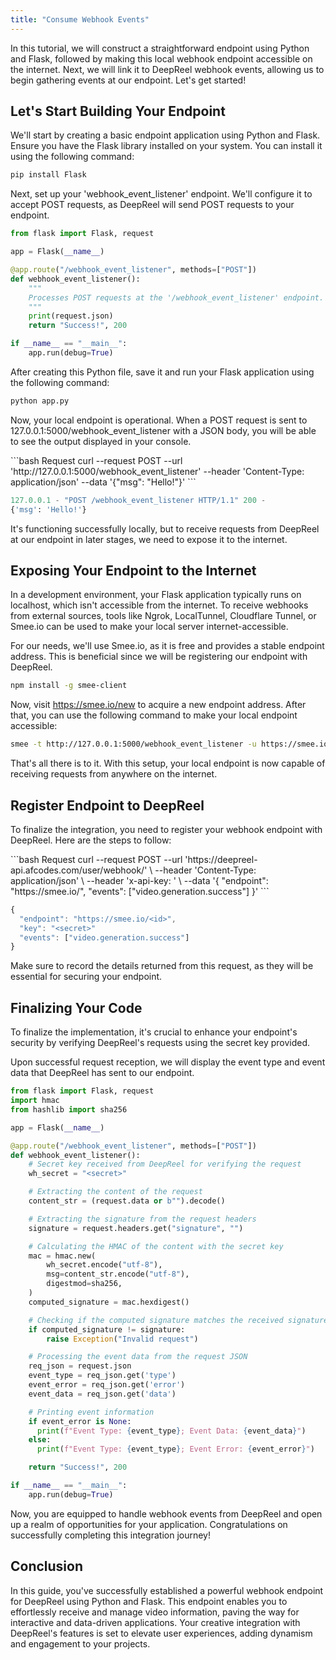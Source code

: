 ```yaml
---
title: "Consume Webhook Events"
---
```


In this tutorial, we will construct a straightforward endpoint using Python and Flask, followed by making this local webhook endpoint
accessible on the internet. Next, we will link it to DeepReel webhook events, allowing us to begin gathering events at our endpoint.
Let's get started!

## Let's Start Building Your Endpoint

We'll start by creating a basic endpoint application using Python and Flask. Ensure you have the Flask library installed on your system.
You can install it using the following command:

```bash Bash
pip install Flask
```

Next, set up your 'webhook_event_listener' endpoint. We'll configure it to accept POST requests, as DeepReel will send POST requests to your endpoint.

```python
from flask import Flask, request

app = Flask(__name__)

@app.route("/webhook_event_listener", methods=["POST"])
def webhook_event_listener():
    """
    Processes POST requests at the '/webhook_event_listener' endpoint.
    """
    print(request.json)
    return "Success!", 200

if __name__ == "__main__":
    app.run(debug=True)
```

After creating this Python file, save it and run your Flask application using the following command:

```bash Bash
python app.py
```

Now, your local endpoint is operational. When a POST request is sent to 127.0.0.1:5000/webhook_event_listener with a JSON body,
you will be able to see the output displayed in your console.

<CodeGroup>
```bash Request
curl --request POST
--url 'http://127.0.0.1:5000/webhook_event_listener'
--header 'Content-Type: application/json'
--data '{"msg": "Hello!"}'
```

```python Output (Python)
127.0.0.1 - "POST /webhook_event_listener HTTP/1.1" 200 -
{'msg': 'Hello!'}
```

</CodeGroup>

It's functioning successfully locally, but to receive requests from DeepReel at our endpoint in later stages, we need to expose it to the internet.

## Exposing Your Endpoint to the Internet

In a development environment, your Flask application typically runs on localhost, which isn't accessible from the internet. To receive webhooks from external sources, tools like Ngrok, LocalTunnel, Cloudflare Tunnel, or Smee.io can be used to make your local server internet-accessible.

For our needs, we'll use Smee.io, as it is free and provides a stable endpoint address. This is beneficial since we will be registering our endpoint with DeepReel.

```bash Bash
npm install -g smee-client
```

Now, visit https://smee.io/new to acquire a new endpoint address. After that, you can use the following command to make your local endpoint accessible:

```bash Bash
smee -t http://127.0.0.1:5000/webhook_event_listener -u https://smee.io/<id>
```

That's all there is to it. With this setup, your local endpoint is now capable of receiving requests from anywhere on the internet.

## Register Endpoint to DeepReel

To finalize the integration, you need to register your webhook endpoint with DeepReel. Here are the steps to follow:

<CodeGroup>
```bash Request
curl --request POST
--url 'https://deepreel-api.afcodes.com/user/webhook/' \
--header 'Content-Type: application/json' \
--header 'x-api-key: <your-api-key>' \
--data '{
  "endpoint": "https://smee.io/<id>",
  "events": ["video.generation.success"]
}'
```

```javascript Response (Success)
{
  "endpoint": "https://smee.io/<id>",
  "key": "<secret>"
  "events": ["video.generation.success"]
}
```

</CodeGroup>

Make sure to record the details returned from this request, as they will be essential for securing your endpoint.

## Finalizing Your Code

To finalize the implementation, it's crucial to enhance your endpoint's security by verifying DeepReel's requests using the secret key provided.

Upon successful request reception, we will display the event type and event data that DeepReel has sent to our endpoint.

<CodeGroup>

```python Python
from flask import Flask, request
import hmac
from hashlib import sha256

app = Flask(__name__)

@app.route("/webhook_event_listener", methods=["POST"])
def webhook_event_listener():
    # Secret key received from DeepReel for verifying the request
    wh_secret = "<secret>"

    # Extracting the content of the request
    content_str = (request.data or b"").decode()

    # Extracting the signature from the request headers
    signature = request.headers.get("signature", "")

    # Calculating the HMAC of the content with the secret key
    mac = hmac.new(
        wh_secret.encode("utf-8"),
        msg=content_str.encode("utf-8"),
        digestmod=sha256,
    )
    computed_signature = mac.hexdigest()

    # Checking if the computed signature matches the received signature
    if computed_signature != signature:
        raise Exception("Invalid request")

    # Processing the event data from the request JSON
    req_json = request.json
    event_type = req_json.get('type')
    event_error = req_json.get('error')
    event_data = req_json.get('data')

    # Printing event information
    if event_error is None:
      print(f"Event Type: {event_type}; Event Data: {event_data}")
    else:
      print(f"Event Type: {event_type}; Event Error: {event_error}")

    return "Success!", 200

if __name__ == "__main__":
    app.run(debug=True)
```

</CodeGroup>

Now, you are equipped to handle webhook events from DeepReel and open up a realm of opportunities for your application. Congratulations on successfully completing this integration journey!

## Conclusion

In this guide, you've successfully established a powerful webhook endpoint for DeepReel using Python and Flask. This endpoint enables you to effortlessly receive and manage video information, paving the way for interactive and data-driven applications. Your creative integration with DeepReel's features is set to elevate user experiences, adding dynamism and engagement to your projects.
